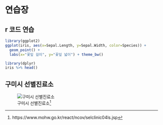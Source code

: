 # 연습장 {-}

## r 코드 연습

```r
library(ggplot2)
ggplot(iris, aes(x=Sepal.Length, y=Sepal.Width, color=Species)) +
  geom_point() +
  labs(x="꽃잎 길이", y="꽃잎 넓이") + theme_bw()
```

```r
library(dplyr)
iris %>% head()
```

## 구미시 선별진료소

![구미시 선별진료소^[https://www.mohw.go.kr/react/ncov/selclinic04ls.jsp]](https://user-images.githubusercontent.com/72383349/158912378-c9df3d5a-61ab-4706-ae9f-a8bd98c07763.png)  




